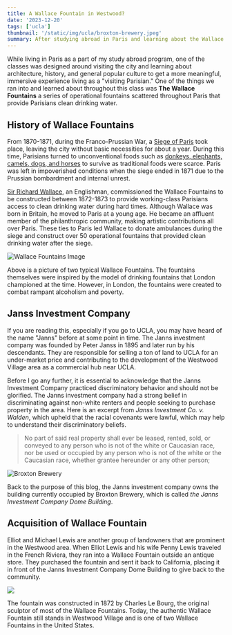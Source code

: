 ```yaml
---
title: A Wallace Fountain in Westwood?
date: '2023-12-20'
tags: ['ucla']
thumbnail: '/static/img/ucla/broxton-brewery.jpeg'
summary: After studying abroad in Paris and learning about the Wallace Fountains, I was surprised to find one in Westwood Village!
---
```


<TOCInline toc={props.toc} exclude="Overview" asDisclosure toHeading={3} />

While living in Paris as a part of my study abroad program, one of the classes was designed around visiting the city and learning about architecture, history, and general popular culture to get a more meaningful, immersive experience living as a "visiting Parisian."
One of the things we ran into and learned about throughout this class was **The Wallace Fountains** a series of operational fountains scattered throughout Paris that provide Parisians clean drinking water.

## History of Wallace Fountains

From 1870-1871, during the Franco-Prussian War, a [Siege of Paris](<https://en.wikipedia.org/wiki/Siege_of_Paris_(1870%E2%80%931871)>) took place, leaving the city without basic necessities for about a year. During this time, Parisians turned to unconventional foods such as [donkeys, elephants, camels, dogs, and horses](<https://en.wikipedia.org/wiki/Siege_of_Paris_(1870%E2%80%931871)#/media/File:Menu-siegedeparis.jpg>) to survive as traditional foods were scarce. Paris was left in impoverished conditions when the siege ended in 1871 due to the Prussian bombardment and internal unrest.

[Sir Richard Wallace](https://www.britannica.com/biography/Sir-Richard-Wallace-Baronet), an Englishman, commissioned the Wallace Fountains to be constructed between 1872-1873 to provide working-class Parisians access to clean drinking water during hard times. Although Wallace was born in Britain, he moved to Paris at a young age. He became an affluent member of the philanthropic community, making artistic contributions all over Paris. These ties to Paris led Wallace to donate ambulances during the siege and construct over 50 operational fountains that provided clean drinking water after the siege.

![Wallace Fountains Image](https://www.eaudeparis.fr/sites/default/files/styles/wysiwyg/public/2022-05/28%20-%20Nouvelles%20fontaines%20offertes%20%C3%A0%20la%20population%20Parisienne%2C%20par%20Sir%20Richard%20Wallace%20%281872%29.jpg?itok=S8fxDVyt)

Above is a picture of two typical Wallace Fountains. The fountains themselves were inspired by the model of drinking fountains that London championed at the time. However, in London, the fountains were created to combat rampant alcoholism and poverty.

## Janss Investment Company

If you are reading this, especially if you go to UCLA, you may have heard of the name "Janns" before at some point in time. The Janns investment company was founded by Peter Janss in 1895 and later run by his descendants. They are responsible for selling a ton of land to UCLA for an under-market price and contributing to the development of the Westwood Village area as a commercial hub near UCLA.

Before I go any further, it is essential to acknowledge that the Janns Investment Company practiced discriminatory behavior and should not be glorified. The Janns investment company had a strong belief in discriminating against non-white renters and people seeking to purchase property in the area. Here is an excerpt from _Janss Investment Co. v. Walden_, which upheld that the racial covenants were lawful, which may help to understand their discriminatory beliefs.

> No part of said real property shall ever be leased, rented, sold, or conveyed to any person
> who is not of the white or Caucasian race, nor be used or occupied by any person who is not
> of the white or the Caucasian race, whether grantee hereunder or any other person;

![Broxton Brewery](https://images.squarespace-cdn.com/content/v1/62158be58918180f24e9fe28/c4d2a772-5b6f-448e-a07c-c9a9e496a20d/Image_WestwoodVillage_01.jpg)

Back to the purpose of this blog, the Janns investment company owns the building currently occupied by Broxton Brewery, which is called _the Janns Investment Company Dome Building_.

## Acquisition of Wallace Fountain

Elliot and Michael Lewis are another group of landowners that are prominent in the Westwood area. When Elliot Lewis and his wife Penny Lewis traveled in the French Riviera, they ran into a Wallace Fountain outside an antique store. They purchased the fountain and sent it back to California, placing it in front of the Janns Investment Company Dome Building to give back to the community.

<img src="/static/img/wallace-fountains.jpg" />

The fountain was constructed in 1872 by Charles Le Bourg, the original sculptor of most of the Wallace Fountains. Today, the authentic Wallace Fountain still stands in Westwood Village and is one of two Wallace Fountains in the United States.
